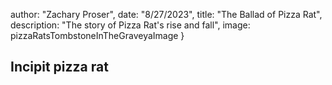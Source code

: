 



  author: "Zachary Proser",
  date: "8/27/2023",
  title: "The Ballad of Pizza Rat",
  description: "The story of Pizza Rat's rise and fall", 
  image: pizzaRatsTombstoneInTheGraveyaImage
}


## Incipit pizza rat
